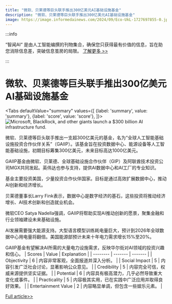 ```yaml
---
title: "微软、贝莱德等巨头联手推出300亿美元AI基础设施基金"
description: "微软、贝莱德等巨头联手推出300亿美元AI基础设施基金"
image: https://image.informedainews.com/2024/09/Eco-UkL-1727697855-0.jpg
---
```



:::info

“智闻AI“ 是由人工智能编撰的刊物集合，确保您只获得最有价值的信息，旨在助您消除信息差，突破信息茧房的局限。  [了解更多 >>](/)

:::

# 微软、贝莱德等巨头联手推出300亿美元AI基础设施基金


<Tabs
	defaultValue="summary"
	values={[
	{label: 'summary', value: 'summary'},
	{label: 'score', value: 'score'},
]}>
<TabItem value="summary">
<img
  src="https://image.informedainews.com/2024/09/Eco-UkL-1727697855-0.jpg"
  alt="Microsoft, BlackRock, and other giants launch a $300 billion AI infrastructure fund."
/>



微软、贝莱德等巨头联手推出一支超300亿美元的基金，名为“全球人工智能基础设施投资合作伙伴关系”（GAIIP）。该基金旨在投资数据中心、能源设备等人工智能基础设施，初期目标筹集300亿美元，未来目标高达1000亿美元。

GAIIP基金由微软、贝莱德、全球基础设施合作伙伴（GIP）及阿联酋技术投资公司MGX共同发起。英伟达也参与支持，提供AI数据中心和AI工厂的专业知识。

基金主要投资美国，少量投资合作伙伴国家。目标是通过高效扩展数据中心，推动AI创新和经济增长。

贝莱德董事长Larry Fink表示，数据中心是数字经济的基石，这些投资将推动经济增长、AI技术创新和创造就业机会。

微软CEO Satya Nadella强调，GAIIP将帮助实现AI推动创新的愿景，聚集金融和行业领袖建设未来基础设施。

AI发展需要强大能源支持。大型语言模型训练耗电量巨大，预计到2026年全球数据中心用电量将翻倍。美国能源部预计未来十年电力需求增长15%至20%。

GAIIP基金有望解决AI所需的大量电力设施需求，反映华尔街对AI领域的投资兴趣和信心。
</TabItem>
<TabItem value="score">
	| Scores     | Value   | Explanation |
	| -------- | ------- | ------- |
	| Objectivity  | 6    | 内容非常客观，全面报道并深入分析。    |
	| Social Impact | 5     | 内容引发广泛社会讨论，显著影响公众意见。    |
	| Credibility    | 5    | 内容完全可信，权威来源提供坚实证据。    |
	| Potential    | 6    | 内容具有极高潜力，几乎必然导致重大变化或事件。    |
	| Practicality    | 5    | 内容极其实用，已在实践中广泛应用并取得良好效果。    |
	| Entertainment Value    | 2    | 内容略显单调，但包含一些娱乐元素。    |
</TabItem>
</Tabs>

[Full article>>](https://www.mittrchina.com/news/detail/13791)
